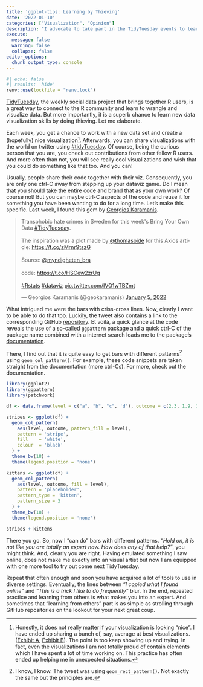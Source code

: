 ```yaml
---
title: 'ggplot-tips: Learning by Thieving'
date: '2022-01-10'
categories: ["Visualization", "Opinion"]
description: "I advocate to take part in the TidyTuesday events to learn with and from others."
execute: 
  message: false
  warning: false
  collapse: false
editor_options: 
  chunk_output_type: console
---
```


```r
#| echo: false
#| results: 'hide'
renv::use(lockfile = "renv.lock")
```

[TidyTuesday](https://github.com/rfordatascience/tidytuesday), the weekly social data project that brings together R users, is a great way to connect to the R community and learn to wrangle and visualize data.
But more importantly, it is a superb chance to learn new data visualization skills by ~~doing~~ thieving.
Let me elaborate.

Each week, you get a chance to work with a new data set and create a (hopefully) nice visualization[^nice-viz]. Afterwards, you can share visualizations with the world on twitter using [#tidyTuesday](https://twitter.com/search?q=%23tidytuesday&src=typed_query). Of course, being the curious person that you are, you check out contributions from other fellow R users. And more often than not, you will see really cool visualizations and wish that you could do something like that too. And you can!

Usually, people share their code together with their viz. Consequently, you are only one ctrl-C away from stepping up your dataviz game. Do I mean that you should take the entire code and brand that as your own work? Of course not! But you can maybe ctrl-C aspects of the code and reuse it for something you have been wanting to do for a long time. Let's make this specific. Last week, I found this gem by [Georgios Karamanis](https://twitter.com/geokaramanis).

<blockquote class="twitter-tweet"><p lang="en" dir="ltr">Transphobic hate crimes in Sweden for this week&#39;s Bring Your Own Data <a href="https://twitter.com/hashtag/TidyTuesday?src=hash&amp;ref_src=twsrc%5Etfw">#TidyTuesday</a>.<br><br>The inspiration was a plot made by <a href="https://twitter.com/thomasoide?ref_src=twsrc%5Etfw">@thomasoide</a> for this Axios article: <a href="https://t.co/zMrnr9tszG">https://t.co/zMrnr9tszG</a><br><br>Source: <a href="https://twitter.com/myndigheten_bra?ref_src=twsrc%5Etfw">@myndigheten_bra</a><br><br>code: <a href="https://t.co/HSCew2zrUg">https://t.co/HSCew2zrUg</a><br><br> <a href="https://twitter.com/hashtag/Rstats?src=hash&amp;ref_src=twsrc%5Etfw">#Rstats</a> <a href="https://twitter.com/hashtag/dataviz?src=hash&amp;ref_src=twsrc%5Etfw">#dataviz</a> <a href="https://t.co/IVQ1wTBZmt">pic.twitter.com/IVQ1wTBZmt</a></p>&mdash; Georgios Karamanis (@geokaramanis) <a href="https://twitter.com/geokaramanis/status/1478744093765296130?ref_src=twsrc%5Etfw">January 5, 2022</a></blockquote> <script async src="https://platform.twitter.com/widgets.js" charset="utf-8"></script> 

What intrigued me were the bars with criss-cross lines. Now, clearly I want to be able to do that too. Luckily, the tweet also contains a link to the corresponding GitHub [repository](https://github.com/gkaramanis/tidytuesday/tree/master/2022/2022-week_01). Et voilà, a quick glance at the code reveals the use of a so-called `ggpattern` package and a quick ctrl-C of the package name combined with a internet search leads me to the package's [documentation](https://coolbutuseless.github.io/package/ggpattern/).

There, I find out that it is quite easy to get bars with different patterns[^cols-not-rect] using `geom_col_pattern()`. For example, these code snippets are taken straight from the documentation (more ctrl-Cs). For more, check out the documentation.

```r
library(ggplot2)
library(ggpattern)
library(patchwork)

df <- data.frame(level = c("a", "b", "c", 'd'), outcome = c(2.3, 1.9, 3.2, 1))

stripes <- ggplot(df) +
  geom_col_pattern(
    aes(level, outcome, pattern_fill = level), 
    pattern = 'stripe',
    fill    = 'white',
    colour  = 'black'
  ) +
  theme_bw(18) +
  theme(legend.position = 'none') 

kittens <- ggplot(df) +
  geom_col_pattern(
    aes(level, outcome, fill = level), 
    pattern = 'placeholder',
    pattern_type = 'kitten',
    pattern_size = 3
  ) +
  theme_bw(18) +
  theme(legend.position = 'none') 

stripes + kittens
```

There you go. So, now I "can do" bars with different patterns. *"Hold on, it is not like you are totally an expert now. How does any of that help?"*, you might think. And, clearly you are right. Having emulated something I saw online, does not make me exactly into an visual artist but now I am equipped with one more tool to try out come next TidyTuesday. 

Repeat that often enough and soon you have acquired a lot of tools to use in diverse settings. Eventually, the lines between *"I copied what I found online"* and *"This is a trick I like to do frequently"* blur. In the end, repeated practice and learning from others is what makes you into an expert. And sometimes that "learning from others" part is as simple as strolling through GitHub repositories on the lookout for your next great coup.

[^nice-viz]: Honestly, it does not really matter if your visualization is looking "nice". I have ended up sharing a bunch of, say, average at best visualizations. ([Exhibit A](https://twitter.com/rappa753/status/1425709562636742658), [Exhibit B](https://twitter.com/rappa753/status/1447855544644120576)). The point is too keep showing up and trying. In fact, even the visualizations I am not totally proud of contain elements which I have spent a lot of time working on. This practice has often ended up helping me in unexpected situations. 

[^cols-not-rect]: I know, I know. The tweet was using `geom_rect_pattern()`. Not exactly the same but the principles are.